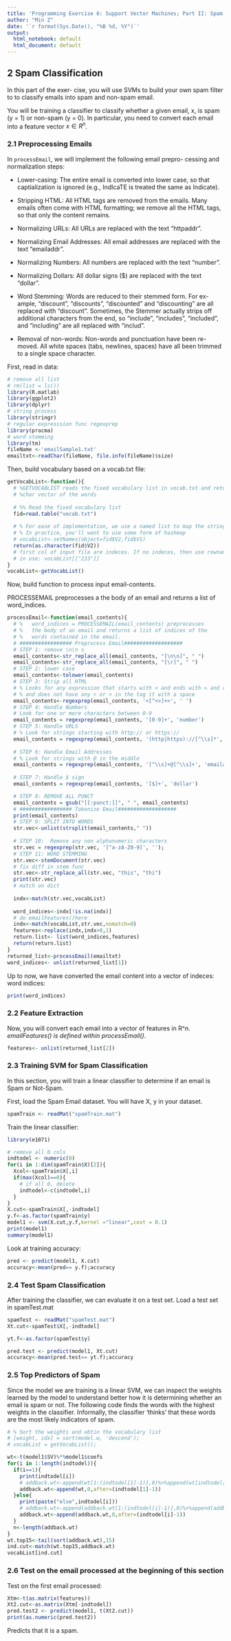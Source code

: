 ```yaml
---
title: 'Programming Exercise 6: Support Vector Machines; Part II: Spam Classification'
author: "Min Z"
date: '`r format(Sys.Date(), "%B %d, %Y")`'
output:
  html_notebook: default
  html_document: default
---
```



## 2 Spam Classification

In this part of the exer- cise, you will use SVMs to build your own spam filter to to classify emails into spam and non-spam email.

You will be training a classifier to classify whether a given email, x, is spam (y = 1) or non-spam (y = 0). In particular, you need to convert each email into a feature vector $x\in R^n$.

### 2.1 Preprocessing Emails

In `processEmail`, we will implement the following email prepro- cessing and normalization steps:

* Lower-casing: The entire email is converted into lower case, so that captialization is ignored (e.g., IndIcaTE is treated the same as Indicate).

* Stripping HTML: All HTML tags are removed from the emails. Many emails often come with HTML formatting; we remove all the HTML tags, so that only the content remains.

* Normalizing URLs: All URLs are replaced with the text “httpaddr”.

* Normalizing Email Addresses: All email addresses are replaced
with the text “emailaddr”.

* Normalizing Numbers: All numbers are replaced with the text
“number”.

* Normalizing Dollars: All dollar signs ($) are replaced with the text
“dollar”.

* Word Stemming: Words are reduced to their stemmed form. For ex- ample, “discount”, “discounts”, “discounted” and “discounting” are all replaced with “discount”. Sometimes, the Stemmer actually strips off additional characters from the end, so “include”, “includes”, “included”, and “including” are all replaced with “includ”.

* Removal of non-words: Non-words and punctuation have been re- moved. All white spaces (tabs, newlines, spaces) have all been trimmed to a single space character.

First, read in data: 
```r
# remove all list
# rm(list = ls())
library(R.matlab)
library(ggplot2)
library(dplyr)
# string process
library(stringr)
# regular expresssion func regexprep
library(pracma)
# word stemming
library(tm)
fileName <-'emailSample1.txt'
emailtxt<-readChar(fileName, file.info(fileName)$size)
```

Then, build vocabulary based on a vocab.txt file:

```r
getVocabList<-function(){
  # %GETVOCABLIST reads the fixed vocabulary list in vocab.txt and returns a
  # %char vector of the words
  
  # %% Read the fixed vocabulary list
  fid=read.table("vocab.txt")
  
  # % For ease of implementation, we use a named list to map the strings => integers
  # % In practice, you'll want to use some form of hashmap
  # vocabList<-setNames(object=fid$V2,fid$V1)
  return(as.character(fid$V2))
  # first col of input file are indeces. If no indeces, then use rownames(fid) as names;
  # in use: vocabList[["233"]]
}
vocabList<-getVocabList()
```

Now, build function to process input email-contents.

PROCESSEMAIL preprocesses a the body of an email and returns a list of word_indices.
```r
processEmail<-function(email_contents){
  # %   word_indices = PROCESSEMAIL(email_contents) preprocesses 
  # %   the body of an email and returns a list of indices of the 
  # %   words contained in the email. 
  # ################# Preprocess Email###################
  # STEP 1: remove \n\n s
  email_contents<-str_replace_all(email_contents, "[\n\n]", " ")
  email_contents<-str_replace_all(email_contents, "[\r]", " ")
  # STEP 2: lower case
  email_contents<-tolower(email_contents)
  # STEP 3: Strip all HTML
  # % Looks for any expression that starts with < and ends with > and replace
  # % and does not have any < or > in the tag it with a space
  email_contents<-regexprep(email_contents, '<[^<>]+>', ' ')
  # STEP 4: Handle Numbers
  # Look for one or more characters between 0-9
  email_contents = regexprep(email_contents, '[0-9]+', 'number')
  # STEP 5: Handle URLS
  # % Look for strings starting with http:// or https://
  email_contents = regexprep(email_contents, '(http|https)://[^\\s]*', 'httpaddr')
  
  # STEP 6: Handle Email Addresses
  # % Look for strings with @ in the middle
  email_contents = regexprep(email_contents, '[^\\s]+@[^\\s]+', 'emailaddr')
  
  # STEP 7: Handle $ sign
  email_contents = regexprep(email_contents, '[$]+', 'dollar')

  # STEP 8: REMOVE ALL PUNCT
  email_contents = gsub("[[:punct:]]", " ", email_contents)
  # ################# Tokenize Email###################
  print(email_contents)
  # STEP 9: SPLIT INTO WORDS
  str.vec<-unlist(strsplit(email_contents," "))
  
  # STEP 10:  Remove any non alphanumeric characters
  str.vec = regexprep(str.vec, '[^a-zA-Z0-9]', '');
  # STEP 11: WORD STEMMING
  str.vec<-stemDocument(str.vec)
  # fix diff in stem func
  str.vec<-str_replace_all(str.vec, "this", "thi")
  print(str.vec)
  # match on dict
  
  indx<-match(str.vec,vocabList)
  
  word_indices<-indx[!is.na(indx)]
  # do emailFeatures()here 
  indx<-match(vocabList,str.vec,nomatch=0)
  features<-replace(indx,indx>0,1)
  return.list<- list(word_indices,features)
  return(return.list)
}
returned_list<-processEmail(emailtxt)
word_indices<- unlist(returned_list[1])
```

Up to now, we have converted the email content into a vector of indeces: 
word indices:
```r
print(word_indices)
```

### 2.2 Feature Extraction
Now, you will convert each email into a vector of features in R^n. 
 *emailFeatures() is defined within processEmail().*
 
```r

features<- unlist(returned_list[2])
```

### 2.3 Training SVM for Spam Classification

In this section, you will train a linear classifier to determine if an email is Spam or Not-Spam.

First, load the Spam Email dataset. You will have X, y in your dataset.
```r
spamTrain <- readMat("spamTrain.mat")

```

Train the linear classifier:
```r
library(e1071)

# remove all 0 cols
indtodel <- numeric(0)
for(i in 1:dim(spamTrain$X)[2]){
  Xcol<-spamTrain$X[,i]
  if(max(Xcol)==0){
    # if all 0, delete
    indtodel<-c(indtodel,i)
  }
}
X.cut<-spamTrain$X[,-indtodel]
y.f<-as.factor(spamTrain$y)
model1 <- svm(X.cut,y.f,kernel ="linear",cost = 0.1)
print(model1)
summary(model1)
```

Look at training accuracy:
```r
pred <- predict(model1, X.cut)
accuracy<-mean(pred== y.f);accuracy
```

### 2.4 Test Spam Classification 


After training the classifier, we can evaluate it on a test set. Load a test set in spamTest.mat
```r
spamTest <- readMat("spamTest.mat")
Xt.cut<-spamTest$X[,-indtodel]

yt.f<-as.factor(spamTest$y)

pred.test <- predict(model1, Xt.cut)
accuracy<-mean(pred.test== yt.f);accuracy
```

### 2.5 Top Predictors of Spam

 Since the model we are training is a linear SVM, we can inspect the weights learned by the model to understand better how it is determining whether an email is spam or not. The following code finds the words with the highest weights in the classifier. Informally, the classifier 'thinks' that these words are the most likely indicators of spam.
```r
# % Sort the weights and obtin the vocabulary list
# [weight, idx] = sort(model.w, 'descend');
# vocabList = getVocabList();

wt<-t(model1$SV)%*%model1$coefs
for(i in 1:length(indtodel)){
  if(i==1){
    print(indtodel[i])
    # addback.wt<-append(wt[1:(indtodel[1]-1)],0)%>%append(wt[indtodel[1]:length(wt)])
    addback.wt<-append(wt,0,after=(indtodel[1]-1))
  }else{
    print(paste("else",indtodel[i]))
    # addback.wt<-append(addback.wt[1:(indtodel[i]-1)],0)%>%append(addback.wt[indtodel[i]:n])
    addback.wt<-append(addback.wt,0,after=(indtodel[i]-1))
  }
  n<-length(addback.wt)
}
wt.top15<-tail(sort(addback.wt),15)
ind.cut<-match(wt.top15,addback.wt)
vocabList[ind.cut]
```

### 2.6 Test on the email processed at the beginning of this section
Test on the first email processed:
```r
Xtm<-t(as.matrix(features))
Xt2.cut<-as.matrix(Xtm[-indtodel])
pred.test2 <- predict(model1, t(Xt2.cut))
print(as.numeric(pred.test2))
```

Predicts that it is a spam.

